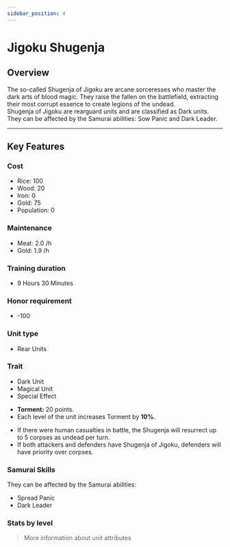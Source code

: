 ```yaml
---
sidebar_position: 4
---
```



# Jigoku Shugenja

## Overview

The so-called Shugenja of Jigoku are arcane sorceresses who master the dark arts of blood magic. They raise the fallen on the battlefield, extracting their most corrupt essence to create legions of the undead.  
Shugenja of Jigoku are rearguard units and are classified as Dark units. They can be affected by the Samurai abilities: Sow Panic and Dark Leader.

---

## Key Features

### Cost
- Rice: 100
- Wood: 20
- Iron: 0
- Gold: 75
- Population: 0

### Maintenance
- Meat: 2.0 /h
- Gold: 1.9 /h

### Training duration
- 9 Hours 30 Minutes

### Honor requirement
- -100

### Unit type
- <Link to="../#rear-units">Rear Units</Link>

### Trait
- <Link to="../#dark-units-1">Dark Unit</Link>  
- <Link to="../#magical-units">Magical Unit</Link>  
- <Link to="../#special-effects">Special Effect</Link>

<Admonition type="tip" title="Special Effect – Embrace of Shadows">
  <ul>
    <li><strong>Torment:</strong> 20 points.</li>
    <li>Each level of the unit increases Torment by <strong>10%</strong>.</li>
  </ul>
</Admonition>

<Admonition type="tip" title="Magic Effect – Cursed Invocation">
  <ul>
    <li>If there were human casualties in battle, the Shugenja will resurrect up to 5 corpses as undead per turn.</li>
    <li>If both attackers and defenders have Shugenja of Jigoku, defenders will have priority over corpses.</li>
  </ul>
</Admonition>

### Samurai Skills  
They can be affected by the Samurai abilities:  
- <Link to="../../samurais/reasoning-skills#spread-panic">Spread Panic</Link>  
- <Link to="../../samurais/charisma-skills#dark-leader">Dark Leader</Link>

### Stats by level

<UnitStatsTable unitName="Jigoku Shugenja" />

> <Link to="../#attributes">More information about unit attributes</Link>
